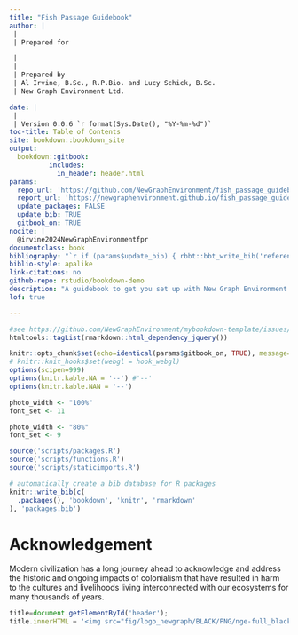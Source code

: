 ```yaml
--- 
title: "Fish Passage Guidebook"
author: |
 |
 | Prepared for

 |
 |
 | Prepared by
 | Al Irvine, B.Sc., R.P.Bio. and Lucy Schick, B.Sc.
 | New Graph Environment Ltd.

date: |
 |
 | Version 0.0.6 `r format(Sys.Date(), "%Y-%m-%d")`
toc-title: Table of Contents
site: bookdown::bookdown_site
output: 
  bookdown::gitbook:
          includes:
            in_header: header.html
params:
  repo_url: 'https://github.com/NewGraphEnvironment/fish_passage_guidebook/'
  report_url: 'https://newgraphenvironment.github.io/fish_passage_guidebook'
  update_packages: FALSE
  update_bib: TRUE
  gitbook_on: TRUE
nocite: |
  @irvine2024NewGraphEnvironmentfpr
documentclass: book
bibliography: "`r if (params$update_bib) { rbbt::bbt_write_bib('references.bib', overwrite = TRUE); 'references.bib' } else 'references.bib'`"
biblio-style: apalike
link-citations: no
github-repo: rstudio/bookdown-demo
description: "A guidebook to get you set up with New Graph Environment's fish passage assessment protocols"
lof: true

---
```



```r
#see https://github.com/NewGraphEnvironment/mybookdown-template/issues/16
htmltools::tagList(rmarkdown::html_dependency_jquery())
```


```r
knitr::opts_chunk$set(echo=identical(params$gitbook_on, TRUE), message=FALSE, warning=FALSE, dpi=60, out.width = "100%")
# knitr::knit_hooks$set(webgl = hook_webgl)
options(scipen=999)
options(knitr.kable.NA = '--') #'--'
options(knitr.kable.NAN = '--')
```

```r
photo_width <- "100%"
font_set <- 11

```

```r
photo_width <- "80%"
font_set <- 9
```


```r
source('scripts/packages.R')
source('scripts/functions.R')
source('scripts/staticimports.R')

```


```r
# automatically create a bib database for R packages
knitr::write_bib(c(
  .packages(), 'bookdown', 'knitr', 'rmarkdown'
), 'packages.bib')
```

# Acknowledgement {.front-matter .unnumbered}


Modern civilization has a long journey ahead to acknowledge and address the historic and ongoing impacts of colonialism that have resulted in harm to the cultures and livelihoods living interconnected with our ecosystems for many thousands of years. 



```js
title=document.getElementById('header');
title.innerHTML = '<img src="fig/logo_newgraph/BLACK/PNG/nge-full_black.png" alt="NewGraph">' + title.innerHTML
```


